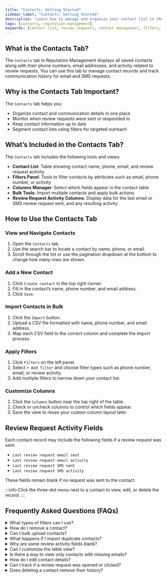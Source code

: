 ```yaml
---
title: "Contacts: Getting Started"
sidebar_label: "Contacts: Getting Started"
description: "Learn how to manage and organize your contact list in the Contacts tab of Reputation Management."
tags: [contacts, reputation-management]
keywords: [contact list, review requests, contact management, filters, email activity]
---
```


## What is the Contacts Tab?

The `Contacts` tab in Reputation Management displays all saved contacts along with their phone numbers, email addresses, and activity related to review requests. You can use this tab to manage contact records and track communication history for email and SMS requests.

## Why is the Contacts Tab Important?

The `Contacts` tab helps you:

- Organize contact and communication details in one place
- Monitor when review requests were sent or responded to
- Keep contact information up to date
- Segment contact lists using filters for targeted outreach

## What’s Included in the Contacts Tab?

The `Contacts` tab includes the following tools and views:

- **Contact List**: Table showing contact name, phone, email, and review request activity
- **Filters Panel**: Tools to filter contacts by attributes such as email, phone number, or activity
- **Columns Manager**: Select which fields appear in the contact table
- **Bulk Tools**: Import multiple contacts and apply bulk actions
- **Review Request Activity Columns**: Display data for the last email or SMS review request sent, and any resulting activity

## How to Use the Contacts Tab

### View and Navigate Contacts

1. Open the `Contacts` tab.
2. Use the search bar to locate a contact by name, phone, or email.
3. Scroll through the list or use the pagination dropdown at the bottom to change how many rows are shown.

### Add a New Contact

1. Click `Create contact` in the top right corner.
2. Fill in the contact’s name, phone number, and email address.
3. Click `Save`.

### Import Contacts in Bulk

1. Click the `Import` button.
2. Upload a CSV file formatted with name, phone number, and email address.
3. Map each CSV field to the correct column and complete the import process.

### Apply Filters

1. Click `Filters` on the left panel.
2. Select `+ Add filter` and choose filter types such as phone number, email, or review activity.
3. Add multiple filters to narrow down your contact list.

### Customize Columns

1. Click the `Columns` button near the top right of the table.
2. Check or uncheck columns to control which fields appear.
3. Save the view to reuse your custom column layout later.

## Review Request Activity Fields

Each contact record may include the following fields if a review request was sent:

- `Last review request email sent`
- `Last review request email activity`
- `Last review request SMS sent`
- `Last review request SMS activity`

These fields remain blank if no request was sent to the contact.

:::info
Click the three-dot menu next to a contact to view, edit, or delete the record.
:::

## Frequently Asked Questions (FAQs)

<details>
<summary>What types of filters can I use?</summary>

You can filter contacts by phone number, email, tags, and review request activity fields.
</details>

<details>
<summary>How do I remove a contact?</summary>

Click the three-dot menu next to the contact and select `Delete`.
</details>

<details>
<summary>Can I bulk upload contacts?</summary>

Yes. Use the `Import` button to upload a CSV file with name, phone number, and email address.
</details>

<details>
<summary>What happens if I import duplicate contacts?</summary>

Duplicates are typically merged based on matching phone numbers or email addresses.
</details>

<details>
<summary>Why are some review activity fields blank?</summary>

Activity fields are only populated when a review request is sent from the tab.
</details>

<details>
<summary>Can I customize the table view?</summary>

Yes. Use the `Columns` button to show or hide fields in the contact table.
</details>

<details>
<summary>Is there a way to view only contacts with missing emails?</summary>

Yes. Use the `Filters` panel to create a filter where the email field is empty.
</details>

<details>
<summary>How do I edit contact details?</summary>

Click the contact’s name or use the three-dot menu and select `Edit`.
</details>

<details>
<summary>Can I track if a review request was opened or clicked?</summary>

Yes. The `Last review request email activity` or `SMS activity` fields show engagement.
</details>

<details>
<summary>Does deleting a contact remove their history?</summary>

Yes. Deleting a contact also deletes their associated review request data.
</details>